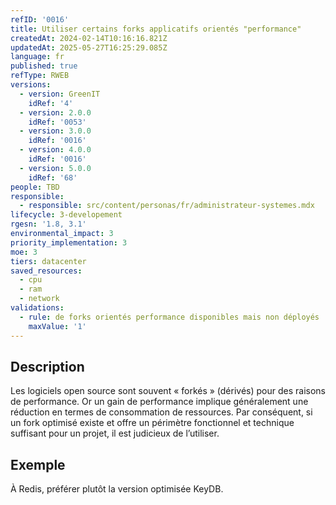 ```yaml
---
refID: '0016'
title: Utiliser certains forks applicatifs orientés "performance"
createdAt: 2024-02-14T10:16:16.821Z
updatedAt: 2025-05-27T16:25:29.085Z
language: fr
published: true
refType: RWEB
versions:
  - version: GreenIT
    idRef: '4'
  - version: 2.0.0
    idRef: '0053'
  - version: 3.0.0
    idRef: '0016'
  - version: 4.0.0
    idRef: '0016'
  - version: 5.0.0
    idRef: '68'
people: TBD
responsible:
  - responsible: src/content/personas/fr/administrateur-systemes.mdx
lifecycle: 3-developement
rgesn: '1.8, 3.1'
environmental_impact: 3
priority_implementation: 3
moe: 3
tiers: datacenter
saved_resources:
  - cpu
  - ram
  - network
validations:
  - rule: de forks orientés performance disponibles mais non déployés
    maxValue: '1'
---
```


## Description

Les logiciels open source sont souvent « forkés » (dérivés) pour des raisons de performance. Or un gain de performance implique généralement une réduction en termes de consommation de ressources. Par conséquent, si un fork optimisé existe et offre un périmètre fonctionnel et technique suffisant pour un projet, il est judicieux de l’utiliser.

## Exemple

À Redis, préférer plutôt la version optimisée KeyDB.

